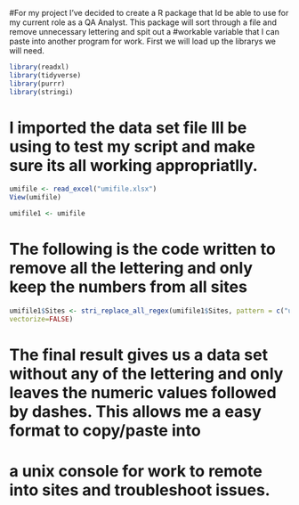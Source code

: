 
#For my project I've decided to create a R package that Id be able to use for my current role as a QA Analyst. This package will sort through a file and remove unnecessary lettering and spit out a 
#workable variable that I can paste into another program for work. First we will load up the librarys we will need. 

```{r}

library(readxl)
library(tidyverse)
library(purrr)
library(stringi)
```

# I imported the data set file Ill be using to test my script and make sure its all working appropriatlly. 
```{r}

umifile <- read_excel("umifile.xlsx")
View(umifile)

umifile1 <- umifile
```
# The following is the code written to remove all the lettering and only keep the numbers from all sites

```{r}


umifile1$Sites <- stri_replace_all_regex(umifile1$Sites, pattern = c("umi-s","t","m","au","d","ch","sc"), replacement=c('','','','','','',''),
vectorize=FALSE)


```

# The final result gives us a data set without any of the lettering and only leaves the numeric values followed by dashes. This allows me a easy format to copy/paste into 
# a unix console for work to remote into sites and troubleshoot issues. 
